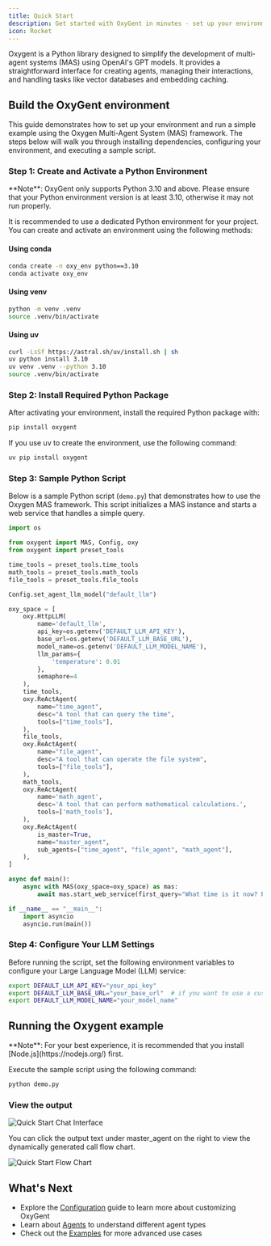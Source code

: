 ```yaml
---
title: Quick Start
description: Get started with OxyGent in minutes - set up your environment and run your first multi-agent system
icon: Rocket
---
```


Oxygent is a Python library designed to simplify the development of multi-agent systems (MAS) using OpenAI's GPT models. It provides a straightforward interface for creating agents, managing their interactions, and handling tasks like vector databases and embedding caching.

## Build the OxyGent environment

This guide demonstrates how to set up your environment and run a simple example using the Oxygen Multi-Agent System (MAS) framework. The steps below will walk you through installing dependencies, configuring your environment, and executing a sample script.

### Step 1: Create and Activate a Python Environment

<Callout type="warn">
**Note**: OxyGent only supports Python 3.10 and above.
Please ensure that your Python environment version is at least 3.10, otherwise it may not run properly.
</Callout>

It is recommended to use a dedicated Python environment for your project. You can create and activate an environment using the following methods:

#### Using conda

```bash
conda create -n oxy_env python==3.10
conda activate oxy_env
```

#### Using venv

```bash
python -m venv .venv
source .venv/bin/activate
```

#### Using uv

```bash
curl -LsSf https://astral.sh/uv/install.sh | sh
uv python install 3.10
uv venv .venv --python 3.10
source .venv/bin/activate
```

### Step 2: Install Required Python Package

After activating your environment, install the required Python package with:

```bash
pip install oxygent
```

If you use uv to create the environment, use the following command:

```bash
uv pip install oxygent
```

### Step 3: Sample Python Script

Below is a sample Python script (`demo.py`) that demonstrates how to use the Oxygen MAS framework. This script initializes a MAS instance and starts a web service that handles a simple query.

```python
import os

from oxygent import MAS, Config, oxy
from oxygent import preset_tools

time_tools = preset_tools.time_tools
math_tools = preset_tools.math_tools
file_tools = preset_tools.file_tools

Config.set_agent_llm_model("default_llm")

oxy_space = [
    oxy.HttpLLM(
        name='default_llm',
        api_key=os.getenv('DEFAULT_LLM_API_KEY'),
        base_url=os.getenv('DEFAULT_LLM_BASE_URL'),
        model_name=os.getenv('DEFAULT_LLM_MODEL_NAME'),
        llm_params={
            'temperature': 0.01
        },
        semaphore=4
    ),
    time_tools,
    oxy.ReActAgent(
        name="time_agent",
        desc="A tool that can query the time",
        tools=["time_tools"],
    ),
    file_tools,
    oxy.ReActAgent(
        name="file_agent",
        desc="A tool that can operate the file system",
        tools=["file_tools"],
    ),
    math_tools,
    oxy.ReActAgent(
        name='math_agent',
        desc='A tool that can perform mathematical calculations.',
        tools=['math_tools'],
    ),
    oxy.ReActAgent(
        is_master=True,
        name="master_agent",
        sub_agents=["time_agent", "file_agent", "math_agent"],
    ),
]

async def main():
    async with MAS(oxy_space=oxy_space) as mas:
        await mas.start_web_service(first_query="What time is it now? Please save it into time.txt.")

if __name__ == "__main__":
    import asyncio
    asyncio.run(main())
```

### Step 4: Configure Your LLM Settings

Before running the script, set the following environment variables to configure your Large Language Model (LLM) service:

```bash
export DEFAULT_LLM_API_KEY="your_api_key"
export DEFAULT_LLM_BASE_URL="your_base_url"  # if you want to use a custom base URL
export DEFAULT_LLM_MODEL_NAME="your_model_name"
```

## Running the Oxygent example

<Callout type="info">
**Note**: For your best experience, it is recommended that you install [Node.js](https://nodejs.org/) first.
</Callout>

Execute the sample script using the following command:

```bash
python demo.py
```

### View the output

![Quick Start Chat Interface](/images/oxygent/quickstart_chat.png)

You can click the output text under master_agent on the right to view the dynamically generated call flow chart.

![Quick Start Flow Chart](/images/oxygent/quickstart_chat_flow_chat.png)

## What's Next

- Explore the [Configuration](/docs/configuration) guide to learn more about customizing OxyGent
- Learn about [Agents](/docs/agents-react) to understand different agent types
- Check out the [Examples](/examples) for more advanced use cases
